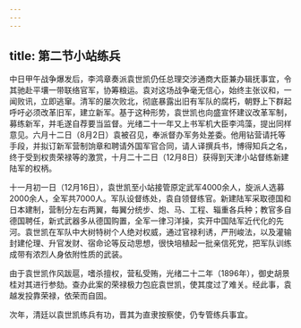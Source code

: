 ```yaml
---
---
---
```

title: 第二节小站练兵
---



中日甲午战争爆发后，李鸿章奏派袁世凯仍任总理交涉通商大臣兼办辑抚事宜，令其驰赴平壤一带联络官军，协筹粮运。袁对这场战争毫无信心，始终主张议和，一闻败讯，立即逃窜。清军的屡次败北，彻底暴露出旧有军队的腐朽，朝野上下群起呼吁必须改革旧军，建立新军。基于这种形势，袁世凯也向盛宣怀建议改革军制，募练新军，并毛遂自荐要当监督。光绪二十一年又上书军机大臣李鸿藻，提出同样意见。六月十二日（8月2日）袁被召见，奉派督办军务处差委。他用钻营请托等手段，并拟订新军营制饷章和聘请外国军官合同，请人译撰兵书，博得知兵之名，终于受到权贵荣禄等的激赏，十月二十二日（12月8日）获得到天津小站督练新建陆军的权柄。

十一月初一日（12月16日），袁世凯至小站接管原定武军4000余人，旋派人选募2000余人，全军共7000人。军队设督练处，袁自领督练官。新建陆军采取德国和日本建制，营制分左右两翼，每翼分统步、炮、马、工程、辎重各兵种；教官多自德国聘任，新式武器多从德国购置，全军一律习洋操，实开中国陆军近代化的先河。袁世凯在军队中大树特树个人绝对权威，通过官禄利诱，严刑峻法，以及灌输封建伦理、升官发财、宿命论等反动思想，很快培植起一批亲信死党，把军队训练成带有浓烈人身依附性质的武装。

由于袁世凯作风跋扈，嗜杀擅权，营私受贿，光绪二十二年（1896年），御史胡景桂对其进行参劾。查办此案的荣禄极力包庇袁世凯，使其度过了难关。经此事，袁越发投靠荣禄，依荣而自固。

次年，清廷以袁世凯练兵有功，晋其为直隶按察使，仍专管练兵事宜。